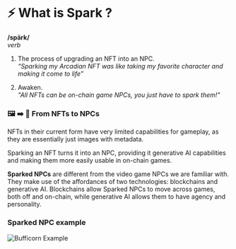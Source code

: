 # ⚡ What is Spark ?

**/spärk/** <br/>
*verb*

1. The process of upgrading an NFT into an NPC. <br/>
*“Sparking my Arcadian NFT was like taking my favorite character and making it come to life”*

2. Awaken. <br/>
*"All NFTs can be on-chain game NPCs, you just have to spark them!"*

### 🖼️ ➡️ 🤖 From NFTs to NPCs

NFTs in their current form have very limited capabilities for gameplay, as they are essentially just images with metadata. 

Sparking an NFT turns it into an NPC, providing it generative AI capabilities and making them more easily usable in on-chain games.

**Sparked NPCs** are different from the video game NPCs we are familiar with. They make use of the affordances of two technologies: blockchains and generative AI. Blockchains allow Sparked NPCs to move across games, both off and on-chain, while generative AI allows them to have agency and personality.

### Sparked NPC example

![Bufficorn Example](./1.png)